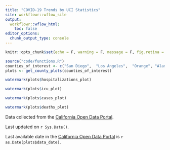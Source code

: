 ```yaml
---
title: "COVID-19 Trends by UCI Statistics"
site: workflowr::wflow_site
output:
  workflowr::wflow_html:
    toc: false
editor_options:
  chunk_output_type: console
---
```

<style type="text/css">
.main-container {
  max-width: 1200px;
  margin-left: auto;
  margin-right: auto;
}
</style>

```r
knitr::opts_chunk$set(echo = F, warning = F, message = F, fig.retina = 2)
```

```r
source("code/functions.R")
counties_of_interest <- c("San Diego",  "Los Angeles",  "Orange", "Alameda", "Santa Clara")
plots <- get_county_plots(counties_of_interest)
```

<div class = "row">
<div class = "col-md-6">
```r
watermark(plots$hospitalizations_plot)
```
</div>
<div class = "col-md-6">
```r
watermark(plots$icu_plot)
```
</div>
</div>
<div class = "row">
<div class = "col-md-6">
```r
watermark(plots$cases_plot)
```
</div>
<div class = "col-md-6">
```r
watermark(plots$deaths_plot)
```
</div>
</div>

Data collected from the [California Open Data Portal](https://data.ca.gov/group/covid-19).

Last updated on `r Sys.Date()`. 

Last available date in the [California Open Data Portal](https://data.ca.gov/group/covid-19) is `r as.Date(plots$data_date)`.

